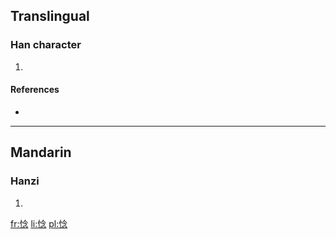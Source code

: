 ==Translingual==

===Han character===
{{Han char|rn=61|rad=心|as=08|sn=11|four=|canj=心人戈心 (POIP)}}

# {{defn|Han|sort=心08}}

====References====
* {{Han ref|kx=0391.030|dkj=10806|dj=0725.150|hdz=42317.070|uh=60D7|ud=24791}}

----

==Mandarin==

===Hanzi===
{{cmn-hanzi|pin=[[niē]] ([[nie1]])|wg=nieh<sup>1</sup>}}

# {{defn|Mandarin|sort=心08}}

[[fr:惗]]
[[li:惗]]
[[pl:惗]]